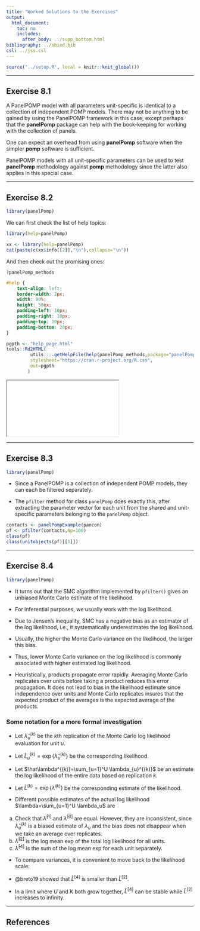 ```yaml
---
title: "Worked Solutions to the Exercises"
output:
  html_document:
    toc: no
    includes:
      after_body: ../supp_bottom.html
bibliography: ../sbied.bib
csl: ../jss.csl
---
```


```r
source("../setup.R", local = knitr::knit_global())
```

---------------------------

## Exercise 8.1

A PanelPOMP model with all parameters unit-specific is identical to a collection of independent POMP models. There may not be anything to be gained by using the PanelPOMP framework in this case, except perhaps that the **panelPomp** package can help with the book-keeping for working with the collection of panels.

One can expect an overhead from using **panelPomp** software when the simpler **pomp** software is sufficient.

PanelPOMP models with all unit-specific parameters can be used to test **panelPomp** methodology against **pomp** methodology since the latter also applies in this special case.

-------------

## Exercise 8.2 

```r
library(panelPomp)
```

We can first check the list of help topics:

```r
library(help=panelPomp)
```


```r
xx <- library(help=panelPomp)
cat(paste(c(xx$info[[2]],"\n"),collapse="\n"))
```

And then check out the promising ones:

`?panelPomp_methods`

```css
#help {
	text-align: left;
	border-width: 2px;
	width: 90%;
	height: 50ex;
	padding-left: 10px;
	padding-right: 10px;
	padding-top: 10px;
	padding-bottom: 20px;
}
```
```r
pgpth <- "help_page.html"
tools::Rd2HTML(
         utils:::.getHelpFile(help(panelPomp_methods,package="panelPomp")),
         stylesheet="https://cran.r-project.org/R.css",
         out=pgpth
        )
```

<iframe id="help" src="`r pgpth`"></iframe>

--------------------------------

## Exercise 8.3

```r
library(panelPomp)
```

* Since a PanelPOMP is a collection of independent POMP models, they can each be filtered separately.

* The `pfilter` method for class `panelPomp` does exactly this, after extracting the parameter vector for each unit from the shared and unit-specific parameters belonging to the `panelPomp` object.

```r
contacts <- panelPompExample(pancon)
pf <- pfilter(contacts,Np=100)
class(pf)
class(unitobjects(pf)[[1]])
```

----------------------------

## Exercise 8.4

```r
library(panelPomp)
```

* It turns out that the SMC algorithm implemented by `pfilter()` gives an unbiased Monte Carlo estimate of the likelihood.

* For inferential purposes, we usually work with the log likelihood. 

* Due to Jensen's inequality, SMC has a negative bias as an estimator of the log likelihood, i.e., it systematically underestimates the log likelihood. 

* Usually, the higher the Monte Carlo variance on the likelihood, the larger this bias.

* Thus, lower Monte Carlo variance on the log likelihood is commonly associated with higher estimated log likelihood. 

* Heuristically, products propagate error rapidly. Averaging Monte Carlo replicates over units before taking a product reduces this error propagation. It does not lead to bias in the likelihood estimate since independence over units and Monte Carlo replicates insures that the expected product of the averages is the expected average of the products.

### Some notation for a more formal investigation

* Let $\hat\lambda_u^{(k)}$ be the $k$th replication of the Monte Carlo log likelihood evaluation for unit $u$.

* Let $\hat L_u^{(k)}=\exp\big\{\hat\lambda_u^{(k)}\big\}$ be the corresponding likelihood.

* Let  $\hat\lambda^{(k)}=\sum_{u=1}^U \lambda_{u}^{(k)}$ be an estimate the log likelihood of the entire data based on replication $k$.

* Let $\hat L^{(k)}=\exp\big\{\hat\lambda^{(k)}\big\}$ be the corresponding estimate of the likelihood.

* Different possible estimates of the actual log likelihood $\lambda=\sum_{u=1}^U \lambda_u$ are

\begin{eqnarray} \hat\lambda^{[1]} &=& \frac{1}{K}\sum_{k=1}^K \hat\lambda^{(k)} 
\\
  \hat\lambda^{[2]} &=& \log \left( \frac{1}{K}\sum_{k=1}^K 
  \exp \big\{\hat \lambda^{(k)} \big\} \right)  
\\
 \hat\lambda^{[3]} &=& \sum_{u=1}^U\frac{1}{K}\sum_{k=1}^K \hat\lambda^{(k)}_u  
\\
  \hat\lambda^{[4]} &=& \sum_{u=1}^U \log \left( \frac{1}{K}\sum_{k=1}^K \exp\big\{\hat \lambda^{(k)}_u \big\} \right)  
\end{eqnarray}

(a) Check that $\hat\lambda^{[1]}$ and $\hat\lambda^{[3]}$ are equal. 
However, they are inconsistent, since $\hat\lambda^{(k)}_u$ is a biased estimate of $\lambda_u$ and the bias does not disappear when we take an average over replicates.
(b) $\hat\lambda^{[2]}$ is the log mean exp of the total log likelihood for all units.
(c) $\hat\lambda^{[4]}$ is the sum of the log mean exp for each unit separately. 

* To compare variances, it is convenient to move back to the likelihood scale:

\begin{eqnarray} 
  \hat L^{[2]} &=& \frac{1}{K}\sum_{k=1}^K \prod_{u=1}^U L^{(k)} 
\\
  \hat L^{[4]} &=& \prod_{u=1}^U \frac{1}{K}\sum_{k=1}^K \hat L^{(k)}_u  
\end{eqnarray}


* @breto19 showed that $\hat L^{[4]}$ is smaller than  $\hat L^{[2]}$.

* In a limit where $U$ and $K$ both grow together, $\hat L^{[4]}$ can be stable while $\hat L^{[2]}$ increases to infinity.

-----------

## References
